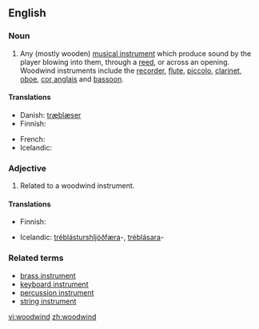 ==English==

===Noun===
{{en-noun}}

# {{musical instrument}} Any (mostly wooden) [[musical instrument]] which produce sound by the player blowing into them, through a [[reed]], or across an opening. Woodwind instruments include the [[recorder]], [[flute]], [[piccolo]], [[clarinet]], [[oboe]], [[cor anglais]] and [[bassoon]].

====Translations====
{{trans-top|musical instrument}}
* Danish: [[træblæser]]
* Finnish: {{t+|fi|puupuhallin}}
{{trans-mid}}
* French: {{t+|fr|bois}}
* Icelandic: {{t-|is|tréblásturshljóðfæri|n}}
{{trans-bottom}}

===Adjective===
{{en-adj|-}}

# Related to a woodwind instrument.

====Translations====
{{trans-top|related to a woodwind instrument}}
* Finnish: {{t+|fi|puupuhallin|alt=puupuhallin-}}
{{trans-mid}}
* Icelandic: [[tréblásturshljóðfæra]]-, [[tréblásara]]-
{{trans-bottom}}

===Related terms===
* [[brass instrument]]
* [[keyboard instrument]]
* [[percussion instrument]]
* [[string instrument]]

[[vi:woodwind]]
[[zh:woodwind]]